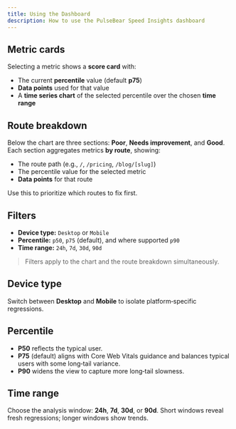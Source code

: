 ```yaml
---
title: Using the Dashboard
description: How to use the PulseBear Speed Insights dashboard
---
```


## Metric cards

Selecting a metric shows a **score card** with:

- The current **percentile** value (default **p75**)
- **Data points** used for that value
- A **time series chart** of the selected percentile over the chosen **time range**

## Route breakdown

Below the chart are three sections: **Poor**, **Needs improvement**, and **Good**. Each section aggregates metrics **by route**, showing:

- The route path (e.g., `/`, `/pricing`, `/blog/[slug]`)
- The percentile value for the selected metric
- **Data points** for that route

Use this to prioritize which routes to fix first.

## Filters

- **Device type:** `Desktop` or `Mobile`
- **Percentile:** `p50`, `p75` (default), and where supported `p90`
- **Time range:** `24h`, `7d`, `30d`, `90d`

> Filters apply to the chart and the route breakdown simultaneously.

## Device type

Switch between **Desktop** and **Mobile** to isolate platform‑specific regressions.

## Percentile

- **P50** reflects the typical user.
- **P75** (default) aligns with Core Web Vitals guidance and balances typical users with some long‑tail variance.
- **P90** widens the view to capture more long‑tail slowness.

## Time range

Choose the analysis window: **24h**, **7d**, **30d**, or **90d**. Short windows reveal fresh regressions; longer windows show trends.